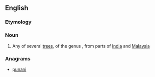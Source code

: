 {{also|punnai}}
==English==
{{rfi}}
{{wikipedia|Calophyllum}}
{{wikispecies|Calophyllum}}

===Etymology===
{{etyl|ta}}

{{etystub}}

===Noun===
{{en-noun}}

# Any of several [[tree]]s, of the genus {{taxlink|Calophyllum|genus}}, from parts of [[India]] and [[Malaysia]]

===Anagrams===
* [[punani#English|punani]]